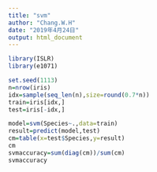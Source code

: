 ---
title: "svm"
author: "Chang.W.H"
date: "2019年4月24日"
output: html_document
---
```{r}
library(ISLR)
library(e1071)
```
```{r}
set.seed(1113)
n=nrow(iris)
idx=sample(seq_len(n),size=round(0.7*n))
train=iris[idx,]
test=iris[-idx,]
```

```{r}
model=svm(Species~.,data=train)
result=predict(model,test)
cm=table(x=test$Species,y=result)
cm
svmaccuracy=sum(diag(cm))/sum(cm)
svmaccuracy
```

